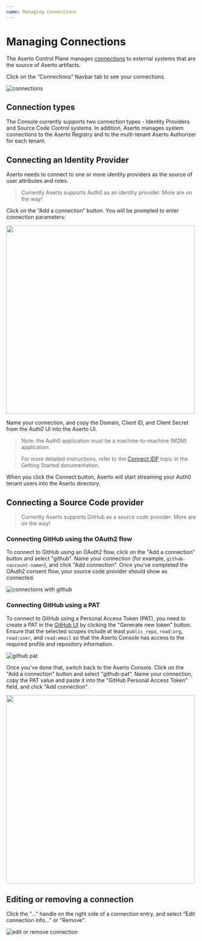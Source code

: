```yaml
---
name: Managing Connections
---
```


# Managing Connections

The Aserto Control Plane manages [connections](/overview/connections) to external systems that are 
the source of Aserto artifacts.

Click on the “Connections” Navbar tab to see your connections.

![connections](/connections.png)

## Connection types

The Console currently supports two connection types - Identity Providers and Source Code Control systems. 
In addition, Aserto manages system connections to the Aserto Registry and to the multi-tenant Aserto Authorizer 
for each tenant.

## Connecting an Identity Provider

Aserto needs to connect to one or more identity providers as the source of user attributes and roles. 

> Currently Aserto supports Auth0 as an identity provider. More are on the way!

Click on the “Add a connection” button. You will be prompted to enter connection parameters:

[<img src="/connect-auth0.png" width="500px" />](/connect-auth0.png)

Name your connection, and copy the Domain, Client ID, and Client Secret from the Auth0 UI into the Aserto UI.

> Note: the Auth0 application must be a machine-to-machine (M2M) application.

> For more detailed instructions, refer to the [Connect IDP](/getting-started/connect-idp) topic in the 
Getting Started documentation.

When you click the Connect button, Aserto will start streaming your Auth0 tenant users into 
the Aserto directory.

## Connecting a Source Code provider

> Currently Aserto supports GitHub as a source code provider. More are on the way!

### Connecting GitHub using the OAuth2 flow

To connect to GitHub using an OAuth2 flow, click on the "Add a connection" button and select "github". Name 
your connection (for example, `github-<account-name>`), and click "Add connection". Once you've completed the 
OAuth2 consent flow, your source code provider should show as connected.

![connections with github](/connections-with-github.png)

### Connecting GitHub using a PAT

To connect to GitHub using a Personal Access Token (PAT), you need to create a PAT in the 
[GitHub UI](https://github.com/settings/tokens) by clicking the "Generate new token" button. 
Ensure that the selected scopes include at least `public_repo`, `read:org`, `read:user`, and `read:email` 
so that the Aserto Console has access to the required profile and repository information.

![github pat](/github-pat.png)

Once you've done that, switch back to the Aserto Console. Click on the "Add a connection" button and 
select "github-pat". Name your connection, copy the PAT value and paste it into the 
"GitHub Personal Access Token" field, and click "Add connection".

[<img src="/connect-github-pat.png" width="500px" />](/connect-github-pat.png)

## Editing or removing a connection

Click the "..." handle on the right side of a connection entry, and select "Edit connection info..." or "Remove". 

![edit or remove connection](/edit-or-remove-connection.png)